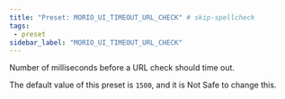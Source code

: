 ```yaml
---
title: "Preset: MORIO_UI_TIMEOUT_URL_CHECK" # skip-spellcheck
tags:
 - preset
sidebar_label: "MORIO_UI_TIMEOUT_URL_CHECK"
---
```


Number of milliseconds before a URL check should time out.

<Note>

The default value of this preset is `1500`, and it is <Label style="danger">Not Safe</Label> to change this.

</Note>
